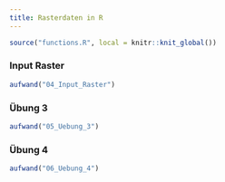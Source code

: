 ```yaml
---
title: Rasterdaten in R
---
```


```r
source("functions.R", local = knitr::knit_global())
```

### Input Raster

```r
aufwand("04_Input_Raster")
```


### Übung 3

```r
aufwand("05_Uebung_3")
```

### Übung 4


```r
aufwand("06_Uebung_4")
```
